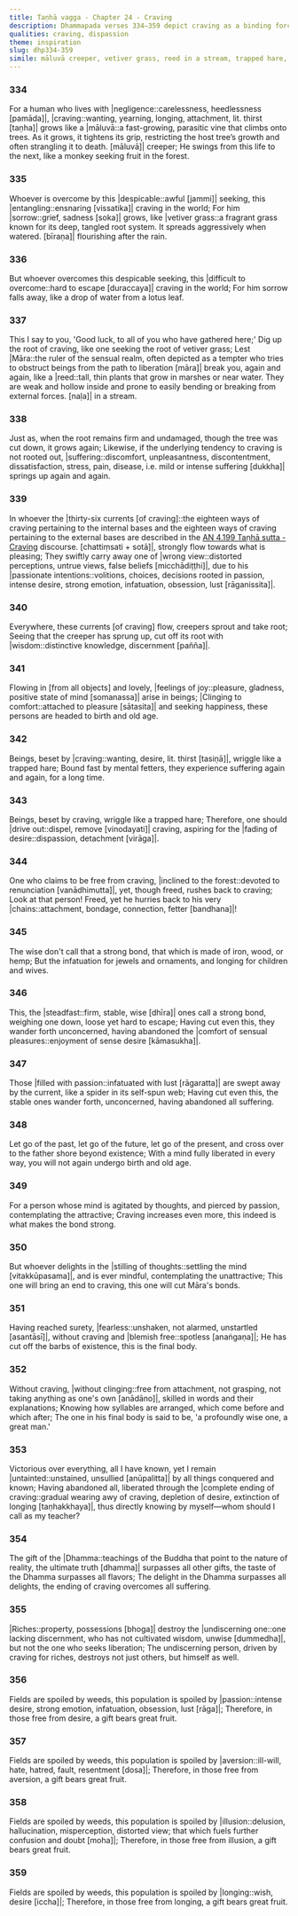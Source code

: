 ```yaml
---
title: Taṇhā vagga - Chapter 24 - Craving
description: Dhammapada verses 334–359 depict craving as a binding force, likening it to a creeping vine, a trapped hare, and a spider’s web. The wise cut these bonds, free from passion, aversion, illusion, and longing, crossing beyond birth and aging. The highest gift is the Dhamma, surpassing all wealth and pleasures, and the destruction of craving is the greatest victory. Offerings to those free from defilements bear the greatest fruit.
qualities: craving, dispassion
theme: inspiration
slug: dhp334-359
simile: māluvā creeper, vetiver grass, reed in a stream, trapped hare, spider in its self-spun web
---
```


### 334

For a human who lives with |negligence::carelessness, heedlessness [pamāda]|,
|craving::wanting, yearning, longing, attachment, lit. thirst [taṇha]| grows like a |māluvā::a fast-growing, parasitic vine that climbs onto trees. As it grows, it tightens its grip, restricting the host tree’s growth and often strangling it to death. [māluvā]| creeper;
He swings from this life to the next,
like a monkey seeking fruit in the forest.

### 335

Whoever is overcome by this |despicable::awful [jammi]| seeking,
this |entangling::ensnaring [vissatika]| craving in the world;
For him |sorrow::grief, sadness [soka]| grows,
like |vetiver grass::a fragrant grass known for its deep, tangled root system. It spreads aggressively when watered. [bīraṇa]| flourishing after the rain.

### 336

But whoever overcomes this despicable seeking,
this |difficult to overcome::hard to escape [duraccaya]| craving in the world;
For him sorrow falls away,
like a drop of water from a lotus leaf.

### 337

This I say to you, 'Good luck,
to all of you who have gathered here;'
Dig up the root of craving,
like one seeking the root of vetiver grass;
Lest |Māra::the ruler of the sensual realm, often depicted as a tempter who tries to obstruct beings from the path to liberation [māra]| break you,
again and again, like a |reed::tall, thin plants that grow in marshes or near water. They are weak and hollow inside and prone to easily bending or breaking from external forces. [naḷa]| in a stream.

### 338

Just as, when the root remains firm and undamaged,
though the tree was cut down, it grows again;
Likewise, if the underlying tendency to craving is not rooted out,
|suffering::discomfort, unpleasantness, discontentment, dissatisfaction, stress, pain, disease, i.e. mild or intense suffering [dukkha]| springs up again and again.

### 339

In whoever the |thirty-six currents [of craving]::the eighteen ways of craving pertaining to the internal bases and the eighteen ways of craving pertaining to the external bases are described in the [AN 4.199 Taṇhā sutta - Craving](/an4.199) discourse. [chattiṃsati + sotā]|,
strongly flow towards what is pleasing;
They swiftly carry away one of |wrong view::distorted perceptions, untrue views, false beliefs [micchādiṭṭhi]|,
due to his |passionate intentions::volitions, choices, decisions rooted in passion, intense desire, strong emotion, infatuation, obsession, lust [rāganissita]|.

### 340

Everywhere, these currents [of craving] flow,
creepers sprout and take root;
Seeing that the creeper has sprung up,
cut off its root with |wisdom::distinctive knowledge, discernment [pañña]|.

### 341

Flowing in [from all objects] and lovely,
|feelings of joy::pleasure, gladness, positive state of mind [somanassa]| arise in beings;
|Clinging to comfort::attached to pleasure [sātasita]| and seeking happiness,
these persons are headed to birth and old age.

### 342

Beings, beset by |craving::wanting, desire, lit. thirst [tasiṇā]|,
wriggle like a trapped hare;
Bound fast by mental fetters,
they experience suffering again and again, for a long time.

### 343

Beings, beset by craving,
wriggle like a trapped hare;
Therefore, one should |drive out::dispel, remove [vinodayati]| craving,
aspiring for the |fading of desire::dispassion, detachment [virāga]|.

### 344

One who claims to be free from craving, |inclined to the forest::devoted to renunciation [vanādhimutta]|,
yet, though freed, rushes back to craving;
Look at that person!
Freed, yet he hurries back to his very |chains::attachment, bondage, connection, fetter [bandhana]|!

### 345

The wise don't call that a strong bond,
that which is made of iron, wood, or hemp;
But the infatuation for jewels and ornaments,
and longing for children and wives.

### 346

This, the |steadfast::firm, stable, wise [dhīra]| ones call a strong bond,
weighing one down, loose yet hard to escape;
Having cut even this, they wander forth
unconcerned, having abandoned the |comfort of sensual pleasures::enjoyment of sense desire [kāmasukha]|.

### 347

Those |filled with passion::infatuated with lust [rāgaratta]| are swept away by the current,
like a spider in its self-spun web;
Having cut even this, the stable ones wander forth,
unconcerned, having abandoned all suffering.

### 348

Let go of the past, let go of the future,
let go of the present, and cross over to the father shore beyond existence;
With a mind fully liberated in every way,
you will not again undergo birth and old age.

### 349

For a person whose mind is agitated by thoughts,
and pierced by passion, contemplating the attractive;
Craving increases even more,
this indeed is what makes the bond strong.

### 350

But whoever delights in the |stilling of thoughts::settling the mind [vitakkūpasama]|,
and is ever mindful, contemplating the unattractive;
This one will bring an end to craving,
this one will cut Māra's bonds.

### 351

Having reached surety, |fearless::unshaken, not alarmed, unstartled [asantāsī]|,
without craving and |blemish free::spotless [anaṅgaṇa]|;
He has cut off the barbs of existence,
this is the final body.

### 352

Without craving, |without clinging::free from attachment, not grasping, not taking anything as one's own [anādāno]|,
skilled in words and their explanations;
Knowing how syllables are arranged,
which come before and which after;
The one in his final body is said to be,
'a profoundly wise one, a great man.'

### 353

Victorious over everything, all I have known,
yet I remain |untainted::unstained, unsullied [anūpalitta]| by all things conquered and known;
Having abandoned all, liberated through the |complete ending of craving::gradual wearing awy of craving, depletion of desire, extinction of longing [taṇhakkhaya]|,
thus directly knowing by myself—whom should I call as my teacher?

### 354

The gift of the |Dhamma::teachings of the Buddha that point to the nature of reality, the ultimate truth [dhamma]| surpasses all other gifts,
the taste of the Dhamma surpasses all flavors;
The delight in the Dhamma surpasses all delights,
the ending of craving overcomes all suffering.

### 355

|Riches::property, possessions [bhoga]| destroy the |undiscerning one::one lacking discernment, who has not cultivated wisdom, unwise [dummedha]|,
but not the one who seeks liberation;
The undiscerning person, driven by craving for riches,
destroys not just others, but himself as well.

### 356

Fields are spoiled by weeds,
this population is spoiled by |passion::intense desire, strong emotion, infatuation, obsession, lust [rāga]|;
Therefore, in those free from desire,
a gift bears great fruit.

### 357

Fields are spoiled by weeds,
this population is spoiled by |aversion::ill-will, hate, hatred, fault, resentment [dosa]|;
Therefore, in those free from aversion,
a gift bears great fruit.

### 358

Fields are spoiled by weeds,
this population is spoiled by |illusion::delusion, hallucination, misperception, distorted view; that which fuels further confusion and doubt [moha]|;
Therefore, in those free from illusion,
a gift bears great fruit.

### 359

Fields are spoiled by weeds,
this population is spoiled by |longing::wish, desire [iccha]|;
Therefore, in those free from longing,
a gift bears great fruit.